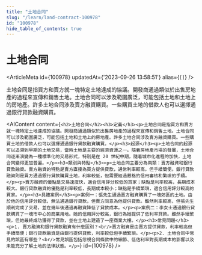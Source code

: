 ```yaml
---
title: "土地合同"
slug: "/learn/land-contract-100978"
id: "100978"
hide_table_of_contents: true
---
```



# 土地合同

<ArticleMeta id={100978} updatedAt={'2023-09-26 13:58:51'} alias={`[]`} />
<div className='border-solid border-b border-t-0 my-4 border-[var(--ifm-color-gray-300)]' />

土地合同是指買方和賣方就一塊特定土地達成的協議。開發商通過類似於出售房地產的過程來宣傳和銷售土地。土地合同可以涉及範圍廣泛，可能包括土地和土地上的房地產。許多土地合同涉及賣方融資購買。一些購買土地的借款人也可以選擇通過銀行貸款融資購買。

<AIContent content={`<h2>土地合同</h2><h3>定義</h3><p>土地合同是指買方和賣方就一塊特定土地達成的協議。開發商通過類似於出售房地產的過程來宣傳和銷售土地。土地合同可以涉及範圍廣泛，可能包括土地和土地上的房地產。許多土地合同涉及賣方融資購買。一些購買土地的借款人也可以選擇通過銀行貸款融資購買。</p><h3>起源</h3><p>土地合同的起源可以追溯到早期的土地交易，當時土地是主要的經濟資源之一。隨着房地產市場的發展，土地合同逐漸演變為一種標準化的交易形式，特別是在 20 世紀中期，隨着城市化進程的加快，土地合同變得更加普遍。</p><h3>類別與特點</h3><p>土地合同主要分為兩類：賣方融資和銀行貸款融資。賣方融資的特點是賣方直接為買方提供貸款，通常利率較高，但手續簡便。銀行貸款融資則是買方通過銀行貸款購買土地，利率較低，但需要經過嚴格的信用審核和繁瑣的手續。</p><p>賣方融資的優點是交易速度快，適合信用評分較低的買家；缺點是利率較高，長期成本較大。銀行貸款融資的優點是利率較低，長期成本較小；缺點是手續繁瑣，適合信用評分較高的買家。</p><h3>具體案例</h3><p>案例一：張先生通過賣方融資購買了一塊郊區的土地。由於他的信用評分較低，無法通過銀行貸款，但賣方同意為他提供貸款。雖然利率較高，但張先生順利完成了交易，並在幾年後通過再融資降低了貸款成本。</p><p>案例二：李女士通過銀行貸款購買了一塊市中心的商業用地。她的信用評分較高，銀行為她提供了低利率貸款。雖然手續繁瑣，但她最終成功獲得了貸款，並在土地上建造了一座商業大樓。</p><h3>常見問題</h3><p>1. 賣方融資和銀行貸款融資有什麼區別？<br/>賣方融資是由賣方提供貸款，利率較高但手續簡便；銀行貸款融資是由銀行提供貸款，利率較低但手續繁瑣。</p><p>2. 土地合同中常見的誤區有哪些？<br/>常見誤區包括忽視合同條款中的細節、低估利率對長期成本的影響以及未能充分了解土地的法律狀態。</p>`} id={100978} />
